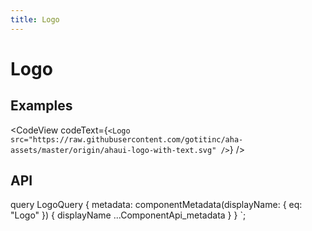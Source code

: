 ```yaml
---
title: Logo
---
```


# Logo

## Examples

<CodeView codeText={`<Logo src="https://raw.githubusercontent.com/gotitinc/aha-assets/master/origin/ahaui-logo-with-text.svg" />`} />

## API

<ComponentApi metadata={props.data.metadata} />


  query LogoQuery {
    metadata: componentMetadata(displayName: { eq: "Logo" }) {
      displayName
      ...ComponentApi_metadata
    }
  }
`;
